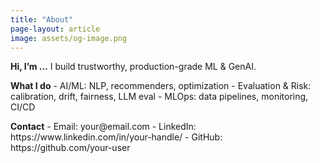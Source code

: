 ```yaml
---
title: "About"
page-layout: article
image: assets/og-image.png
---
```


**Hi, I'm …** I build trustworthy, production-grade ML & GenAI.

**What I do**
- AI/ML: NLP, recommenders, optimization
- Evaluation & Risk: calibration, drift, fairness, LLM eval
- MLOps: data pipelines, monitoring, CI/CD

**Contact**
- Email: your@email.com
- LinkedIn: https://www.linkedin.com/in/your-handle/
- GitHub: https://github.com/your-user
